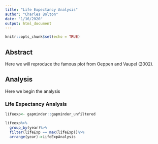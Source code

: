 ```yaml
---
title: "Life Expectancy Analysis"
author: "Charles Bolton"
date: "1/16/2020"
output: html_document
---
```


```r
knitr::opts_chunk$set(echo = TRUE)
```

## Abstract

Here we will reproduce the famous plot from Oeppen and Vaupel (2002).

## Analysis

Here we begin the analysis

### Life Expectancy Analysis
```r
lifeexp<- gapminder::gapminder_unfiltered

lifeexp%>%
  group_by(year)%>%
  filter(lifeExp == max(lifeExp))%>%
  arrange(year)->LifeExpAnalysis
```

